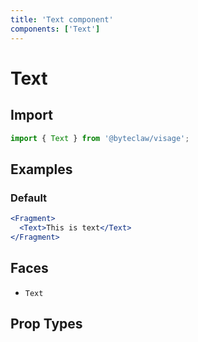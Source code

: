 ```yaml
---
title: 'Text component'
components: ['Text']
---
```


# Text

## Import

```js transpile=false
import { Text } from '@byteclaw/visage';
```

## Examples

### Default

```jsx live
<Fragment>
  <Text>This is text</Text>
</Fragment>
```

## Faces

- `Text`

## Prop Types

<PropTypes component="Text" />
